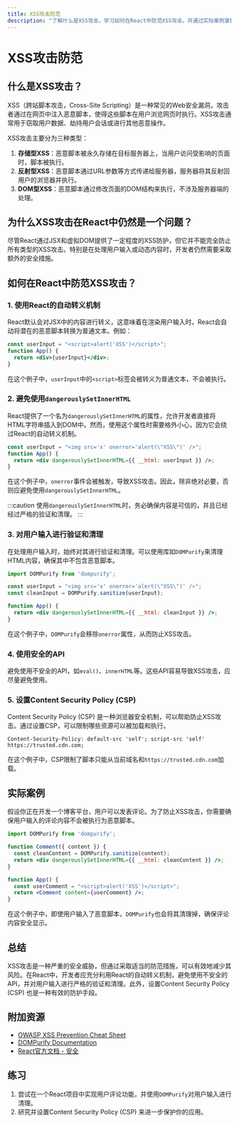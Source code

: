 ```yaml
---
title: XSS攻击防范
description: "了解什么是XSS攻击，学习如何在React中防范XSS攻击，并通过实际案例掌握安全编码的最佳实践。"
---
```


# XSS攻击防范

## 什么是XSS攻击？

XSS（跨站脚本攻击，Cross-Site Scripting）是一种常见的Web安全漏洞，攻击者通过在网页中注入恶意脚本，使得这些脚本在用户浏览网页时执行。XSS攻击通常用于窃取用户数据、劫持用户会话或进行其他恶意操作。

XSS攻击主要分为三种类型：
1. **存储型XSS**：恶意脚本被永久存储在目标服务器上，当用户访问受影响的页面时，脚本被执行。
2. **反射型XSS**：恶意脚本通过URL参数等方式传递给服务器，服务器将其反射回用户的浏览器并执行。
3. **DOM型XSS**：恶意脚本通过修改页面的DOM结构来执行，不涉及服务器端的处理。

## 为什么XSS攻击在React中仍然是一个问题？

尽管React通过JSX和虚拟DOM提供了一定程度的XSS防护，但它并不能完全防止所有类型的XSS攻击。特别是在处理用户输入或动态内容时，开发者仍然需要采取额外的安全措施。

## 如何在React中防范XSS攻击？

### 1. 使用React的自动转义机制

React默认会对JSX中的内容进行转义，这意味着在渲染用户输入时，React会自动将潜在的恶意脚本转换为普通文本。例如：

```jsx
const userInput = "<script>alert('XSS')</script>";
function App() {
  return <div>{userInput}</div>;
}
```

在这个例子中，`userInput`中的`<script>`标签会被转义为普通文本，不会被执行。

### 2. 避免使用`dangerouslySetInnerHTML`

React提供了一个名为`dangerouslySetInnerHTML`的属性，允许开发者直接将HTML字符串插入到DOM中。然而，使用这个属性时需要格外小心，因为它会绕过React的自动转义机制。

```jsx
const userInput = "<img src='x' onerror='alert(\"XSS\")' />";
function App() {
  return <div dangerouslySetInnerHTML={{ __html: userInput }} />;
}
```

在这个例子中，`onerror`事件会被触发，导致XSS攻击。因此，除非绝对必要，否则应避免使用`dangerouslySetInnerHTML`。

:::caution
使用`dangerouslySetInnerHTML`时，务必确保内容是可信的，并且已经经过严格的验证和清理。
:::

### 3. 对用户输入进行验证和清理

在处理用户输入时，始终对其进行验证和清理。可以使用库如`DOMPurify`来清理HTML内容，确保其中不包含恶意脚本。

```jsx
import DOMPurify from 'dompurify';

const userInput = "<img src='x' onerror='alert(\"XSS\")' />";
const cleanInput = DOMPurify.sanitize(userInput);

function App() {
  return <div dangerouslySetInnerHTML={{ __html: cleanInput }} />;
}
```

在这个例子中，`DOMPurify`会移除`onerror`属性，从而防止XSS攻击。

### 4. 使用安全的API

避免使用不安全的API，如`eval()`、`innerHTML`等。这些API容易导致XSS攻击，应尽量避免使用。

### 5. 设置Content Security Policy (CSP)

Content Security Policy (CSP) 是一种浏览器安全机制，可以帮助防止XSS攻击。通过设置CSP，可以限制哪些资源可以被加载和执行。

```http
Content-Security-Policy: default-src 'self'; script-src 'self' https://trusted.cdn.com;
```

在这个例子中，CSP限制了脚本只能从当前域名和`https://trusted.cdn.com`加载。

## 实际案例

假设你正在开发一个博客平台，用户可以发表评论。为了防止XSS攻击，你需要确保用户输入的评论内容不会被执行为恶意脚本。

```jsx
import DOMPurify from 'dompurify';

function Comment({ content }) {
  const cleanContent = DOMPurify.sanitize(content);
  return <div dangerouslySetInnerHTML={{ __html: cleanContent }} />;
}

function App() {
  const userComment = "<script>alert('XSS')</script>";
  return <Comment content={userComment} />;
}
```

在这个例子中，即使用户输入了恶意脚本，`DOMPurify`也会将其清理掉，确保评论内容安全显示。

## 总结

XSS攻击是一种严重的安全威胁，但通过采取适当的防范措施，可以有效地减少其风险。在React中，开发者应充分利用React的自动转义机制，避免使用不安全的API，并对用户输入进行严格的验证和清理。此外，设置Content Security Policy (CSP) 也是一种有效的防护手段。

## 附加资源

- [OWASP XSS Prevention Cheat Sheet](https://cheatsheetseries.owasp.org/cheatsheets/Cross_Site_Scripting_Prevention_Cheat_Sheet.html)
- [DOMPurify Documentation](https://github.com/cure53/DOMPurify)
- [React官方文档 - 安全](https://reactjs.org/docs/security.html)

## 练习

1. 尝试在一个React项目中实现用户评论功能，并使用`DOMPurify`对用户输入进行清理。
2. 研究并设置Content Security Policy (CSP) 来进一步保护你的应用。